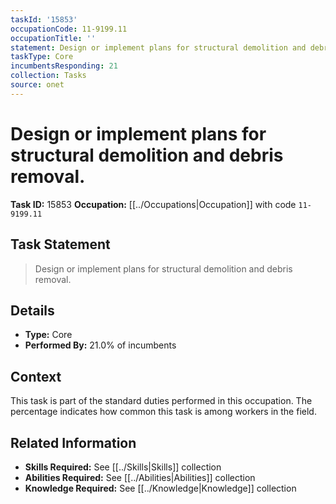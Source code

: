 ```yaml
---
taskId: '15853'
occupationCode: 11-9199.11
occupationTitle: ''
statement: Design or implement plans for structural demolition and debris removal.
taskType: Core
incumbentsResponding: 21
collection: Tasks
source: onet
---
```

# Design or implement plans for structural demolition and debris removal.

**Task ID:** 15853
**Occupation:** [[../Occupations|Occupation]] with code `11-9199.11`

## Task Statement

> Design or implement plans for structural demolition and debris removal.

## Details

- **Type:** Core
- **Performed By:** 21.0% of incumbents

## Context

This task is part of the standard duties performed in this occupation. The percentage indicates how common this task is among workers in the field.

## Related Information

- **Skills Required:** See [[../Skills|Skills]] collection
- **Abilities Required:** See [[../Abilities|Abilities]] collection
- **Knowledge Required:** See [[../Knowledge|Knowledge]] collection
